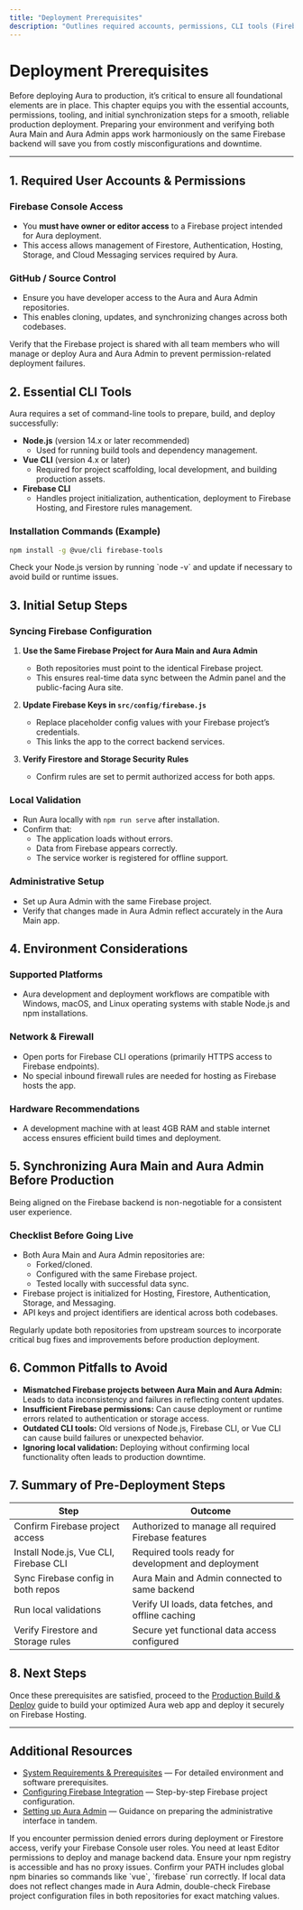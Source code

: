 ```yaml
---
title: "Deployment Prerequisites"
description: "Outlines required accounts, permissions, CLI tools (Firebase CLI, Node, Vue CLI), and initial setup steps needed before production deployment. Ensures users understand the fundamental requirements and that both Aura Main and Aura Admin are synchronized before going live."
---
```


# Deployment Prerequisites

Before deploying Aura to production, it’s critical to ensure all foundational elements are in place. This chapter equips you with the essential accounts, permissions, tooling, and initial synchronization steps for a smooth, reliable production deployment. Preparing your environment and verifying both Aura Main and Aura Admin apps work harmoniously on the same Firebase backend will save you from costly misconfigurations and downtime.

---

## 1. Required User Accounts & Permissions

### Firebase Console Access

- You **must have owner or editor access** to a Firebase project intended for Aura deployment.
- This access allows management of Firestore, Authentication, Hosting, Storage, and Cloud Messaging services required by Aura.

### GitHub / Source Control

- Ensure you have developer access to the Aura and Aura Admin repositories.
- This enables cloning, updates, and synchronizing changes across both codebases.

<Tip>
Verify that the Firebase project is shared with all team members who will manage or deploy Aura and Aura Admin to prevent permission-related deployment failures.
</Tip>

## 2. Essential CLI Tools

Aura requires a set of command-line tools to prepare, build, and deploy successfully:

- **Node.js** (version 14.x or later recommended)
  - Used for running build tools and dependency management.
- **Vue CLI** (version 4.x or later)
  - Required for project scaffolding, local development, and building production assets.
- **Firebase CLI**
  - Handles project initialization, authentication, deployment to Firebase Hosting, and Firestore rules management.

### Installation Commands (Example)
```bash
npm install -g @vue/cli firebase-tools
```

<Note>
Check your Node.js version by running `node -v` and update if necessary to avoid build or runtime issues.
</Note>

## 3. Initial Setup Steps

### Syncing Firebase Configuration

1. **Use the Same Firebase Project for Aura Main and Aura Admin**
   - Both repositories must point to the identical Firebase project.
   - This ensures real-time data sync between the Admin panel and the public-facing Aura site.

2. **Update Firebase Keys in `src/config/firebase.js`**
   - Replace placeholder config values with your Firebase project’s credentials.
   - This links the app to the correct backend services.

3. **Verify Firestore and Storage Security Rules**
   - Confirm rules are set to permit authorized access for both apps.

### Local Validation

- Run Aura locally with `npm run serve` after installation.
- Confirm that:
  - The application loads without errors.
  - Data from Firebase appears correctly.
  - The service worker is registered for offline support.

### Administrative Setup

- Set up Aura Admin with the same Firebase project.
- Verify that changes made in Aura Admin reflect accurately in the Aura Main app.

## 4. Environment Considerations

### Supported Platforms

- Aura development and deployment workflows are compatible with Windows, macOS, and Linux operating systems with stable Node.js and npm installations.

### Network & Firewall

- Open ports for Firebase CLI operations (primarily HTTPS access to Firebase endpoints).
- No special inbound firewall rules are needed for hosting as Firebase hosts the app.

### Hardware Recommendations

- A development machine with at least 4GB RAM and stable internet access ensures efficient build times and deployment.

## 5. Synchronizing Aura Main and Aura Admin Before Production

Being aligned on the Firebase backend is non-negotiable for a consistent user experience.

### Checklist Before Going Live

- Both Aura Main and Aura Admin repositories are:
  - Forked/cloned.
  - Configured with the same Firebase project.
  - Tested locally with successful data sync.
- Firebase project is initialized for Hosting, Firestore, Authentication, Storage, and Messaging.
- API keys and project identifiers are identical across both codebases.

<Tip>
Regularly update both repositories from upstream sources to incorporate critical bug fixes and improvements before production deployment.
</Tip>

## 6. Common Pitfalls to Avoid

- **Mismatched Firebase projects between Aura Main and Aura Admin:** Leads to data inconsistency and failures in reflecting content updates.
- **Insufficient Firebase permissions:** Can cause deployment or runtime errors related to authentication or storage access.
- **Outdated CLI tools:** Old versions of Node.js, Firebase CLI, or Vue CLI can cause build failures or unexpected behavior.
- **Ignoring local validation:** Deploying without confirming local functionality often leads to production downtime.

## 7. Summary of Pre-Deployment Steps

| Step                             | Outcome                                        |
|---------------------------------|------------------------------------------------|
| Confirm Firebase project access | Authorized to manage all required Firebase features |
| Install Node.js, Vue CLI, Firebase CLI | Required tools ready for development and deployment |
| Sync Firebase config in both repos | Aura Main and Admin connected to same backend |
| Run local validations            | Verify UI loads, data fetches, and offline caching |
| Verify Firestore and Storage rules | Secure yet functional data access configured | 

## 8. Next Steps

Once these prerequisites are satisfied, proceed to the [Production Build & Deploy](../production-build-deploy) guide to build your optimized Aura web app and deploy it securely on Firebase Hosting.

---

## Additional Resources

- [System Requirements & Prerequisites](../../getting-started/setup-prerequisites/prerequisites) — For detailed environment and software prerequisites.
- [Configuring Firebase Integration](../../getting-started/install-configure/firebase-setup) — Step-by-step Firebase project configuration.
- [Setting up Aura Admin](../../getting-started/setup-prerequisites/aura-admin-note) — Guidance on preparing the administrative interface in tandem.

<AccordionGroup title="Troubleshooting Common Prerequisite Issues">
<Accordion title="Firebase Permission Errors">
If you encounter permission denied errors during deployment or Firestore access, verify your Firebase Console user roles. You need at least Editor permissions to deploy and manage backend data.
</Accordion>
<Accordion title="CLI Tool Installation Problems">
Ensure your npm registry is accessible and has no proxy issues. Confirm your PATH includes global npm binaries so commands like `vue`, `firebase` run correctly.
</Accordion>
<Accordion title="Local Development Sync Issues">
If local data does not reflect changes made in Aura Admin, double-check Firebase project configuration files in both repositories for exact matching values.
</Accordion>
</AccordionGroup>
